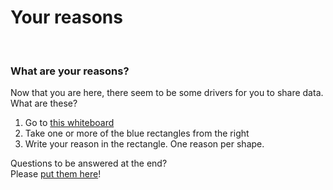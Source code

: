 # Your reasons

\

### What are your reasons? {.unnumbered}

Now that you are here, there seem to be some drivers for you to share data. What are these?

1. Go to [this whiteboard](https://cryptpad.fr/diagram/#/2/diagram/edit/MIeS-bAIJP8xfv2oYvYEcPtR/embed/)
2. Take one or more of the blue rectangles from the right
3. Write your reason in the rectangle. One reason per shape.

::: {.column-margin}
Questions to be answered at the end?  
Please [put them here](https://cryptpad.fr/pad/#/2/pad/edit/cuCPFUjVKcURc7JZSKt57dK2/embed/)!
:::